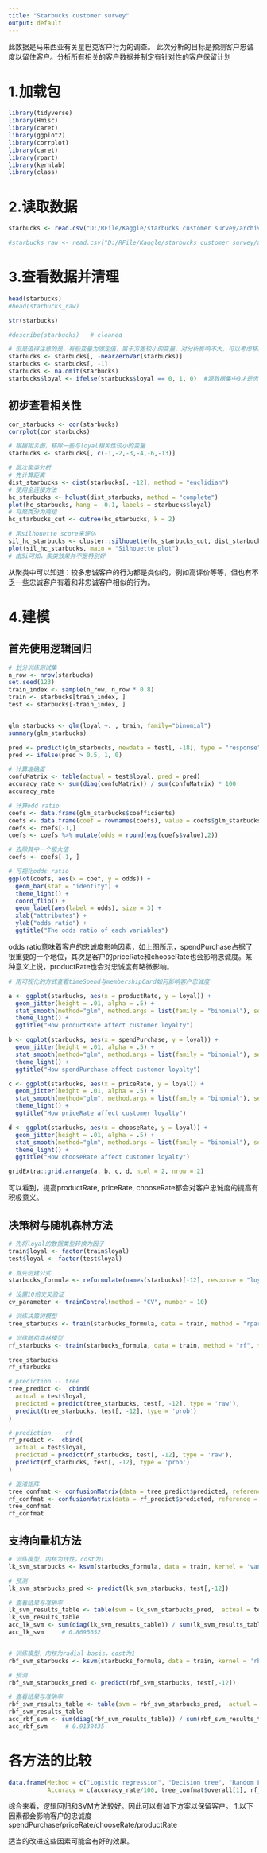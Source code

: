 ---
title: "Starbucks customer survey"
output: default
---

此数据是马来西亚有关星巴克客户行为的调查。
此次分析的目标是预测客户忠诚度以留住客户。分析所有相关的客户数据并制定有针对性的客户保留计划

# 1.加载包
```{r}
library(tidyverse)
library(Hmisc)
library(caret)
library(ggplot2)
library(corrplot)
library(caret)
library(rpart)
library(kernlab)
library(class)
```

# 2.读取数据
```{r}
starbucks <- read.csv("D:/RFile/Kaggle/starbucks customer survey/archive/Starbucks satisfactory survey encode cleaned.csv")

#starbucks_raw <- read.csv("D:/RFile/Kaggle/starbucks customer survey/archive/Starbucks satisfactory survey.csv")
```

# 3.查看数据并清理
```{r}
head(starbucks)
#head(starbucks_raw)

str(starbucks)

#describe(starbucks)   # cleaned

# 但是值得注意的是，有些变量为固定值，属于方差较小的变量，对分析影响不大，可以考虑移除
starbucks <- starbucks[, -nearZeroVar(starbucks)]
starbucks <- starbucks[, -1]
starbucks <- na.omit(starbucks)
starbucks$loyal <- ifelse(starbucks$loyal == 0, 1, 0)  #源数据集中0才是忠诚客户，为了更符合辨认，修改为1表示。
```

## 初步查看相关性
```{r}
cor_starbucks <- cor(starbucks)
corrplot(cor_starbucks)
```

```{r}
# 根据相关图，移除一些与loyal相关性较小的变量
starbucks <- starbucks[, c(-1,-2,-3,-4,-6,-13)]

```


```{r}
# 层次聚类分析
# 先计算距离
dist_starbucks <- dist(starbucks[, -12], method = "euclidian")
# 使用全连接方法
hc_starbucks <- hclust(dist_starbucks, method = "complete")
plot(hc_starbucks, hang = -0.1, labels = starbucks$loyal)
# 将聚类分为两组
hc_starbucks_cut <- cutree(hc_starbucks, k = 2)

# 用silhouette score来评估
sil_hc_starbucks <- cluster::silhouette(hc_starbucks_cut, dist_starbucks)
plot(sil_hc_starbucks, main = "Silhouette plot")
# 由Si可知，聚类效果并不是特别好
```
从聚类中可以知道：较多忠诚客户的行为都是类似的，例如高评价等等，但也有不乏一些忠诚客户有着和非忠诚客户相似的行为。

# 4.建模
## 首先使用逻辑回归
```{r}
# 划分训练测试集
n_row <- nrow(starbucks)
set.seed(123)
train_index <- sample(n_row, n_row * 0.8)
train <- starbucks[train_index, ]
test <- starbucks[-train_index, ]


glm_starbucks <- glm(loyal ~. , train, family="binomial")
summary(glm_starbucks)

pred <- predict(glm_starbucks, newdata = test[, -18], type = "response")
pred <- ifelse(pred > 0.5, 1, 0)

# 计算准确度
confuMatrix <- table(actual = test$loyal, pred = pred)
accuracy_rate <- sum(diag(confuMatrix)) / sum(confuMatrix) * 100
accuracy_rate

# 计算odd ratio
coefs <- data.frame(glm_starbucks$coefficients)
coefs <- data.frame(coef = rownames(coefs), value = coefs$glm_starbucks.coefficients)
coefs <- coefs[-1,]
coefs <- coefs %>% mutate(odds = round(exp(coefs$value),2))

# 去除其中一个极大值
coefs <- coefs[-1, ]

# 可视化odds ratio
ggplot(coefs, aes(x = coef, y = odds)) + 
  geom_bar(stat = "identity") + 
  theme_light() + 
  coord_flip() + 
  geom_label(aes(label = odds), size = 3) +
  xlab("attributes") +
  ylab("odds ratio") +
  ggtitle("The odds ratio of each variables")
```
odds ratio意味着客户的忠诚度影响因素，如上图所示，spendPurchase占据了很重要的一个地位，其次是客户的priceRate和chooseRate也会影响忠诚度。某种意义上说，productRate也会对忠诚度有略微影响。  
```{r message=FALSE}
# 用可视化的方式查看timeSpend与membershipCard如何影响客户忠诚度

a <- ggplot(starbucks, aes(x = productRate, y = loyal)) + 
  geom_jitter(height = .01, alpha = .5) +
  stat_smooth(method="glm", method.args = list(family = "binomial"), se=F) +
  theme_light() + 
  ggtitle("How productRate affect customer loyalty") 

b <- ggplot(starbucks, aes(x = spendPurchase, y = loyal)) + 
  geom_jitter(height = .01, alpha = .5) +
  stat_smooth(method="glm", method.args = list(family = "binomial"), se=F) +
  theme_light() + 
  ggtitle("How spendPurchase affect customer loyalty") 

c <- ggplot(starbucks, aes(x = priceRate, y = loyal)) + 
  geom_jitter(height = .01, alpha = .5) +
  stat_smooth(method="glm", method.args = list(family = "binomial"), se=F) +
  theme_light() + 
  ggtitle("How priceRate affect customer loyalty") 

d <- ggplot(starbucks, aes(x = chooseRate, y = loyal)) + 
  geom_jitter(height = .01, alpha = .5) +
  stat_smooth(method="glm", method.args = list(family = "binomial"), se=F) +
  theme_light() + 
  ggtitle("How chooseRate affect customer loyalty") 

gridExtra::grid.arrange(a, b, c, d, ncol = 2, nrow = 2)
```
可以看到，提高productRate, priceRate, chooseRate都会对客户忠诚度的提高有积极意义。

## 决策树与随机森林方法
```{r}
# 先将loyal的数据类型转换为因子
train$loyal <- factor(train$loyal)
test$loyal <- factor(test$loyal)

# 首先创建公式
starbucks_formula <- reformulate(names(starbucks)[-12], response = "loyal")

# 设置10倍交叉验证
cv_parameter <- trainControl(method = "CV", number = 10)

# 训练决策树模型
tree_starbucks <- train(starbucks_formula, data = train, method = "rpart", trControl = cv_parameter)

# 训练随机森林模型
rf_starbucks <- train(starbucks_formula, data = train, method = "rf", trControl = cv_parameter)

tree_starbucks
rf_starbucks

# prediction -- tree
tree_predict <-  cbind(
  actual = test$loyal,
  predicted = predict(tree_starbucks, test[, -12], type = 'raw'),
  predict(tree_starbucks, test[, -12], type = 'prob')
)

# prediction -- rf
rf_predict <-  cbind(
  actual = test$loyal,
  predicted = predict(rf_starbucks, test[, -12], type = 'raw'),
  predict(rf_starbucks, test[, -12], type = 'prob')
)

# 混淆矩阵
tree_confmat <- confusionMatrix(data = tree_predict$predicted, reference = tree_predict$actual, positive = "1")
rf_confmat <- confusionMatrix(data = rf_predict$predicted, reference = rf_predict$actual, positive = "1")
tree_confmat    
rf_confmat    
```

## 支持向量机方法
```{r}
# 训练模型，内核为线性，cost为1
lk_svm_starbucks <- ksvm(starbucks_formula, data = train, kernel = 'vanilladot', C = 1, type = "C-svc")

# 预测
lk_svm_starbucks_pred <- predict(lk_svm_starbucks, test[,-12])

# 查看结果与准确率
lk_svm_results_table <- table(svm = lk_svm_starbucks_pred,  actual = test$loyal)
lk_svm_results_table
acc_lk_svm <- sum(diag(lk_svm_results_table)) / sum(lk_svm_results_table)
acc_lk_svm     # 0.8695652


# 训练模型，内核为radial basis，cost为1
rbf_svm_starbucks <- ksvm(starbucks_formula, data = train, kernel = 'rbfdot', C = 1, type = "C-svc")

# 预测
rbf_svm_starbucks_pred <- predict(rbf_svm_starbucks, test[,-12])

# 查看结果与准确率
rbf_svm_results_table <- table(svm = rbf_svm_starbucks_pred,  actual = test$loyal)
rbf_svm_results_table
acc_rbf_svm <- sum(diag(rbf_svm_results_table)) / sum(rbf_svm_results_table)
acc_rbf_svm     # 0.9130435
```

# 各方法的比较
```{r}
data.frame(Method = c("Logistic regression", "Decision tree", "Random Forest", "SVM-lk", "SVM-rbf"),
           Accuracy = c(accuracy_rate/100, tree_confmat$overall[1], rf_confmat$overall[1], acc_lk_svm, acc_rbf_svm))
```

综合来看，逻辑回归和SVM方法较好。因此可以有如下方案以保留客户。
1.以下因素都会影响客户的忠诚度
spendPurchase/priceRate/chooseRate/productRate

适当的改进这些因素可能会有好的效果。
